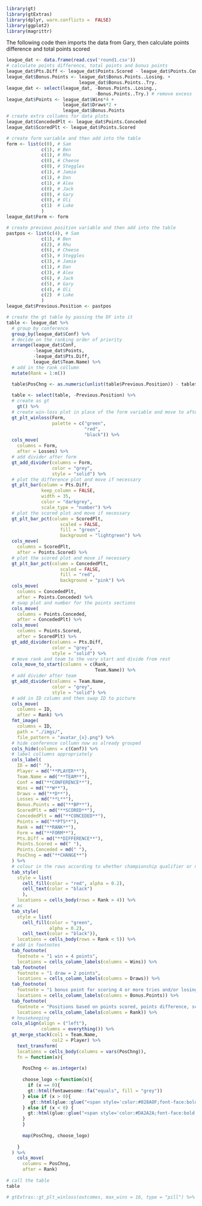 ```r
library(gt)
library(gtExtras)
library(dplyr, warn.conflicts =  FALSE)
library(ggplot2)
library(magrittr)
```

The following code then imports the data from Gary, then calculate points difference and total points scored

```r
league_dat <- data.frame(read.csv('round1.csv'))
# calculate points difference, total points and bonus points
league_dat$Pts.Diff <- league_dat$Points.Scored - league_dat$Points.Conceded
league_dat$Bonus.Points <- league_dat$Bonus.Points..Losing. +
                           league_dat$Bonus.Points..Try.
league_dat <- select(league_dat, -Bonus.Points..Losing., 
                                 -Bonus.Points..Try.) # remove excess
league_dat$Points <- league_dat$Wins*4 +
                     league_dat$Draws*2 + 
                     league_dat$Bonus.Points
# create extra collumns for data plots
league_dat$ConcededPlt <- league_dat$Points.Conceded
league_dat$ScoredPlt <- league_dat$Points.Scored

# create form variable and then add into the table
form <- list(c(0), # Sam
             c(1), # Ben
             c(1), # Rhu
             c(0), # Cheese
             c(0), # Steggles
             c(1), # Jamie
             c(1), # Dan
             c(1), # Alex
             c(0), # Jack
             c(0), # Gary
             c(0), # Oli
             c(1)  # Luke
             )
league_dat$Form <- form

# create previous position variable and then add into the table
pastpos <- list(c(4), # Sam
             c(1), # Ben
             c(2), # Rhu
             c(6), # Cheese
             c(5), # Steggles
             c(3), # Jamie
             c(1), # Dan
             c(3), # Alex
             c(6), # Jack
             c(5), # Gary
             c(4), # Oli
             c(2)  # Luke
             )
league_dat$Previous.Position <- pastpos

# create the gt table by passing the DF into it
table <- league_dat %>%
  # group by conference
  group_by(league_dat$Conf) %>%
  # decide on the ranking order of priority
  arrange(league_dat$Conf, 
          -league_dat$Points, 
          -league_dat$Pts.Diff,
          league_dat$Team.Name) %>%
  # add in the rank collumn
  mutate(Rank = 1:n())

  table$PosChng <- as.numeric(unlist(table$Previous.Position)) - table$Rank
  
  table <- select(table, -Previous.Position) %>%
  # create as gt
    gt() %>%
  # create win-loss plot in place of the form variable and move to after the loss collumn
  gt_plt_winloss(Form,
                 palette = c("green",
                             "red",
                             "black")) %>%
  cols_move(
    columns = Form,
    after = Losses) %>%
  # add divider after form
  gt_add_divider(columns = Form, 
                 color = "grey", 
                 style = "solid") %>%
  # plot the difference plot and move if necessary
  gt_plt_bar(column = Pts.Diff, 
             keep_column = FALSE, 
             width = 35,
             color = "darkgrey",
             scale_type = "number") %>%
  # plot the scored plot and move if necessary
  gt_plt_bar_pct(column = ScoredPlt, 
                    scaled = FALSE, 
                    fill = "green", 
                    background = "lightgreen") %>%
  cols_move(
    columns = ScoredPlt,
    after = Points.Scored) %>%
  # plot the scored plot and move if necessary
  gt_plt_bar_pct(column = ConcededPlt, 
                    scaled = FALSE, 
                    fill = "red", 
                    background = "pink") %>%
  cols_move(
    columns = ConcededPlt,
    after = Points.Conceded) %>%
  # swap plot and number for the points sections
  cols_move(
    columns = Points.Conceded,
    after = ConcededPlt) %>%
  cols_move(
    columns = Points.Scored,
    after = ScoredPlt) %>%
  gt_add_divider(columns = Pts.Diff, 
                 color = "grey", 
                 style = "solid") %>%
  # move rank and team to the very start and divide from rest
  cols_move_to_start(columns = c(Rank, 
                                 Team.Name)) %>%
  # add divider after team
  gt_add_divider(columns = Team.Name, 
                 color = "grey", 
                 style = "solid") %>%
  # add in ID column and then swap ID to picture
  cols_move(
    columns = ID,
    after = Rank) %>%
  fmt_image(
    columns = ID,
    path = "./imgs/",
    file_pattern = "avatar_{x}.png") %>%
  # hide conference collumn now as already grouped
  cols_hide(columns = c(Conf)) %>%
  # label collumns appropriately
  cols_label(
    ID = md(" "),
    Player = md("**PLAYER**"),
    Team.Name = md("**TEAM**"),
    Conf = md("**CONFERENCE**"),
    Wins = md("**W**"),
    Draws = md("**D**"),
    Losses = md("**L**"),
    Bonus.Points = md("**BP**"),
    ScoredPlt = md("**SCORED**"),
    ConcededPlt = md("**CONCEDED**"),
    Points = md("**PTS**"),
    Rank = md("**RANK**"),
    Form = md("**FORM**"),
    Pts.Diff = md("**DIFFERENCE**"),
    Points.Scored = md(" "),
    Points.Conceded = md(" "),
    PosChng = md("**CHANGE**")
  ) %>%
  # colour in the rows according to whether championship qualifier or not
  tab_style(
    style = list(
      cell_fill(color = "red", alpha = 0.2),
      cell_text(color = "black")
      ),
    locations = cells_body(rows = Rank > 4)) %>%
  # as
  tab_style(
    style = list(
      cell_fill(color = "green", 
                alpha = 0.2),
      cell_text(color = "black")),
    locations = cells_body(rows = Rank < 5)) %>%
  # add in footnotes
  tab_footnote(
    footnote = "1 win = 4 points",
    locations = cells_column_labels(columns = Wins)) %>%
  tab_footnote(
    footnote = "1 draw = 2 points",
    locations = cells_column_labels(columns = Draws)) %>%
  tab_footnote(
    footnote = "1 bonus point for scoring 4 or more tries and/or losing within 7 points",
    locations = cells_column_labels(columns = Bonus.Points)) %>%
  tab_footnote(
    footnote = "Positions based on points scored, points difference, scored and then conceded in that order",
    locations = cells_column_labels(columns = Rank)) %>%
  # housekeeping
  cols_align(align = ("left"),
             columns = everything()) %>%
  gt_merge_stack(col1 = Team.Name, 
                 col2 = Player) %>%
    text_transform(
    locations = cells_body(columns = vars(PosChng)),
    fn = function(x){
      
      PosChng <- as.integer(x)
      
      choose_logo <-function(x){
        if (x == 0){
        gt::html(fontawesome::fa("equals", fill = "grey"))
      } else if (x > 0){
         gt::html(glue::glue("<span style='color:#028AOF;font-face:bold;font-size:14px;'>{x}</span>"), fontawesome::fa("arrow-up", fill = "#1134A6"))
      } else if (x < 0) {
        gt::html(glue::glue("<span style='color:#DA2A2A;font-face:bold;font-size:14px;'>{x}</span>"), fontawesome::fa("arrow-down", fill = "#DA2A2A"))
      }
      } 
      
      map(PosChng, choose_logo)
    
    }
  ) %>%
    cols_move(
      columns = PosChng,
      after = Rank)
    
# call the table
table

# gtExtras::gt_plt_winloss(outcomes, max_wins = 16, type = "pill") %>%

```

